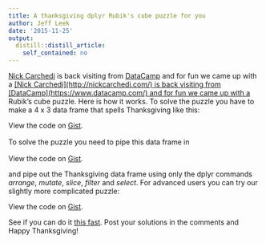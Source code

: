 ```yaml
---
title: A thanksgiving dplyr Rubik's cube puzzle for you
author: Jeff Leek
date: '2015-11-25'
output:
  distill::distill_article:
    self_contained: no
---
```


[Nick Carchedi](http://nickcarchedi.com/) is back visiting from [DataCamp](https://www.datacamp.com/) and for fun we came up with a [[Nick Carchedi](http://nickcarchedi.com/) is back visiting from [DataCamp](https://www.datacamp.com/) and for fun we came up with a](https://cran.rstudio.com/web/packages/dplyr/vignettes/introduction.html) Rubik's cube puzzle. Here is how it works. To solve the puzzle you have to make a 4 x 3 data frame that spells Thanksgiving like this:

<div class="oembed-gist">
  <noscript>
    View the code on <a href="https://gist.github.com/jtleek/4d4b63a035973231e6d4">Gist</a>.
  </noscript>
</div>

<span style="line-height: 1.5;">To solve the puzzle you need to pipe this data frame in </span>

<div class="oembed-gist">
  <noscript>
    View the code on <a href="https://gist.github.com/jtleek/aae1218a8f4d1220e07d">Gist</a>.
  </noscript>
</div>

and pipe out the Thanksgiving data frame using only the dplyr commands _arrange_,  _mutate_, _slice_,  _filter_ and _select_. For advanced users you can try our slightly more complicated puzzle:

<div class="oembed-gist">
  <noscript>
    View the code on <a href="https://gist.github.com/jtleek/b82531d9dac78ba3c60a">Gist</a>.
  </noscript>
</div>

See if you can do it [this fast](http://www.theguardian.com/technology/video/2015/nov/24/boy-completes-rubiks-cube-in-49-seconds-word-recordvideo). Post your solutions in the comments and Happy Thanksgiving!
